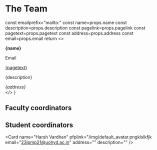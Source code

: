 
# The Team

  const emailprefix="mailto:"
  const name=props.name
  const description=props.description
  const pagelink=props.pagelink
  const pagetext=props.pagetext
  const address=props.address
  const email=props.email
  return <>
        <div className="transition-all duration-300 mb-4 w-full md:w-1/3 grow-0 bg-blue-500/15 hover:shadow-blue-500 hover:bg-blue-500/20 hover:shadow-md m-2 rounded">
          <div className="p-4">
            <p><b>{name}</b></p>
            <Link href={emailprefix.concat(email)}><p className="text-blue-700 hover:text-blue-400">Email</p></Link>
            <a href={pagelink} className='text-blue-700 hover:text-blue-400'>{pagetext}</a>
            <p>{description}</p>
            <i className='text-sm'>{address}</i>
          </div>
        </div>
        </>
}

## Faculty coordinators

<Card
name="Dr. Askoka Vudyagiri"
email="ashok_vs@uohyd.ac.in"
address="School of Physics, UoH"
description="Faculty coordinator"
/>

## Student coordinators
<div className='flex flex-col md:flex-row '>
<Card
name="Dilip Kumar"
email="21phph03@uohyd.ac.in"
address="School of Physics, UoH"
description="Contact me for booking a sky-watching session"
/>

<Card
name="Dev Raheja"
email="20ipmp28@uohyd.ac.in"
address="Department of Physics, University of Erlangen-Nuremberg"
pagelink="https://www.linkedin.com/in/dev-raheja-065306285"
pagetext="LinkedIn"
description=""
/>

<Card
name="Prayag Yadav"
email="19ipmp03@uohyd.ac.in"
address="Hyderabad"
pagelink="https://www.prayagyadav.me"
pagetext="Website"
description="Contact me for website related queries"
/>


</div>
<div className='flex flex-col md:flex-row'>


<Card
name="Akshat Singh"
pfplink="/img/default_avatar.png"
email="22phmp07@uohyd.ac.in"
address=""
description=""
/>

<Card
name="Samarth Majumdar"
pfplink="/img/default_avatar.png"
email="23ipmp21@uohyd.ac.in"
address=""
description=""
/>

<Card
name="Harsh Vardhan"
pfplink="/img/default_avatar.png"
email="23ipmp21@uohyd.ac.in"
address=""
description=""
/>

<Card
name="Harsh Vardhan"
pfplink="/img/default_avatar.pngklslkfjk
email="23ipmp21@uohyd.ac.in"
address=""
description=""
/>

</div>
